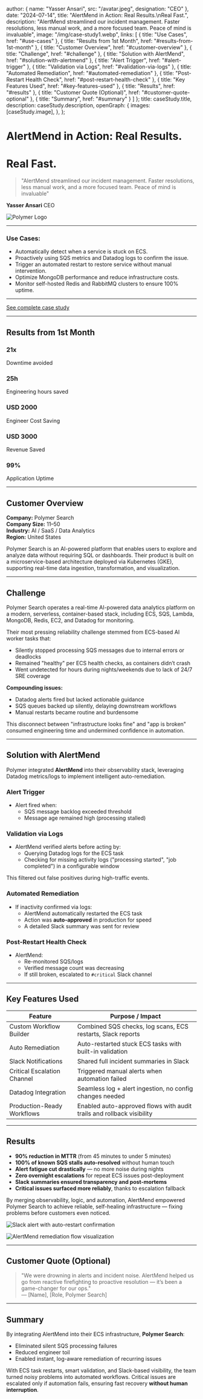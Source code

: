 
  author: { name: "Yasser Ansari", src: "/avatar.jpeg", designation: "CEO" },
  date: "2024-07-14",
  title: "AlertMend in Action: Real Results.\nReal Fast.",
  description: "AlertMend streamlined our incident management. Faster resolutions, less manual work, and a more focused team. Peace of mind is invaluable",
  image:
    "/img/case-study1.webp",
  links: [
  { title: "Use Cases", href: "#use-cases" },
  { title: "Results from 1st Month", href: "#results-from-1st-month" },
  { title: "Customer Overview", href: "#customer-overview" },
  { title: "Challenge", href: "#challenge" },
  { title: "Solution with AlertMend", href: "#solution-with-alertmend" },
  { title: "Alert Trigger", href: "#alert-trigger" },
  { title: "Validation via Logs", href: "#validation-via-logs" },
  { title: "Automated Remediation", href: "#automated-remediation" },
  { title: "Post-Restart Health Check", href: "#post-restart-health-check" },
  { title: "Key Features Used", href: "#key-features-used" },
  { title: "Results", href: "#results" },
  { title: "Customer Quote (Optional)", href: "#customer-quote-optional" },
  { title: "Summary", href: "#summary" }
]
};
  title: caseStudy.title,
  description: caseStudy.description,
  openGraph: {
    images: [caseStudy.image],
  },
};


# AlertMend in Action: Real Results.
# Real Fast.

> "AlertMend streamlined our incident management. Faster resolutions, less manual work, and a more focused team. Peace of mind is invaluable"

**Yasser Ansari**
CEO

![Polymer Logo](/img/polymer-logo.png)

---

### <span id="use-cases" />Use Cases:

* Automatically detect when a service is stuck on ECS.
* Proactively using SQS metrics and Datadog logs to confirm the issue.
* Trigger an automated restart to restore service without manual intervention.
* Optimize MongoDB performance and reduce infrastructure costs.
* Monitor self-hosted Redis and RabbitMQ clusters to ensure 100% uptime.

---

[See complete case study](https://docs.google.com/document/d/192rfaffZgEg2XNSAyL66wuWJ7_0NyXvfbpQKM-0a3tU/edit?usp=sharing)

---

## Results from 1st Month

### 21x
Downtime avoided

### 25h
Engineering hours saved

### USD 2000
Engineer Cost Saving

### USD 3000
Revenue Saved

### 99%
Application Uptime

---

## <span id="customer-overview" /> Customer Overview

**Company:** Polymer Search  
**Company Size:** 11–50  
**Industry:** AI / SaaS / Data Analytics  
**Region:** United States

Polymer Search is an AI-powered platform that enables users to explore and analyze data without requiring SQL or dashboards. Their product is built on a microservice-based architecture deployed via Kubernetes (GKE), supporting real-time data ingestion, transformation, and visualization.

---

## <span id="challenge" /> Challenge

Polymer Search operates a real-time AI-powered data analytics platform on a modern, serverless, container-based stack, including ECS, SQS, Lambda, MongoDB, Redis, EC2, and Datadog for monitoring.

Their most pressing reliability challenge stemmed from ECS-based AI worker tasks that:
- Silently stopped processing SQS messages due to internal errors or deadlocks
- Remained "healthy" per ECS health checks, as containers didn’t crash
- Went undetected for hours during nights/weekends due to lack of 24/7 SRE coverage

**Compounding issues:**
- Datadog alerts fired but lacked actionable guidance
- SQS queues backed up silently, delaying downstream workflows
- Manual restarts became routine and burdensome

This disconnect between "infrastructure looks fine" and "app is broken" consumed engineering time and undermined confidence in automation.

---

## <span id="solution-with-alertmend" /> Solution with AlertMend

Polymer integrated **AlertMend** into their observability stack, leveraging Datadog metrics/logs to implement intelligent auto-remediation.

### <span id="alert-trigger" /> Alert Trigger
- Alert fired when:
  - SQS message backlog exceeded threshold
  - Message age remained high (processing stalled)

### <span id="validation-via-logs" /> Validation via Logs
- AlertMend verified alerts before acting by:
  - Querying Datadog logs for the ECS task
  - Checking for missing activity logs ("processing started", "job completed") in a configurable window

This filtered out false positives during high-traffic events.

### <span id="automated-remediation" /> Automated Remediation
- If inactivity confirmed via logs:
  - AlertMend automatically restarted the ECS task
  - Action was **auto-approved** in production for speed
  - A detailed Slack summary was sent for review

### <span id="post-restart-health-check" /> Post-Restart Health Check
- AlertMend:
  - Re-monitored SQS/logs
  - Verified message count was decreasing
  - If still broken, escalated to `#critical` Slack channel

---

## <span id="key-features-used" /> Key Features Used

| Feature                     | Purpose / Impact                                                                 |
|----------------------------|----------------------------------------------------------------------------------|
| Custom Workflow Builder    | Combined SQS checks, log scans, ECS restarts, Slack reports                      |
| Auto Remediation           | Auto-restarted stuck ECS tasks with built-in validation                          |
| Slack Notifications        | Shared full incident summaries in Slack                                          |
| Critical Escalation Channel| Triggered manual alerts when automation failed                                   |
| Datadog Integration        | Seamless log + alert ingestion, no config changes needed                         |
| Production-Ready Workflows | Enabled auto-approved flows with audit trails and rollback visibility            |

---

## <span id="results" /> Results

- **90% reduction in MTTR** (from 45 minutes to under 5 minutes)
- **100% of known SQS stalls auto-resolved** without human touch
- **Alert fatigue cut drastically** — no more noise during nights
- **Zero overnight escalations** for repeat ECS issues post-deployment
- **Slack summaries ensured transparency and post-mortems**
- **Critical issues surfaced more reliably**, thanks to escalation fallback

By merging observability, logic, and automation, AlertMend empowered Polymer Search to achieve reliable, self-healing infrastructure — fixing problems before customers even noticed.

![Slack alert with auto-restart confirmation](/img/slack-auto-restart-alert.png)

![AlertMend remediation flow visualization](/img/alertmend-flow-ui.png)

---

## <span id="customer-quote-optional" /> Customer Quote (Optional)

> "We were drowning in alerts and incident noise. AlertMend helped us go from reactive firefighting to proactive resolution — it’s been a game-changer for our ops."  
> — [Name], [Role, Polymer Search]

---

## <span id="summary" /> Summary

By integrating AlertMend into their ECS infrastructure, **Polymer Search**:
- Eliminated silent SQS processing failures
- Reduced engineer toil
- Enabled instant, log-aware remediation of recurring issues

With ECS task restarts, smart validation, and Slack-based visibility, the team turned noisy problems into automated workflows. Critical issues are escalated only if automation fails, ensuring fast recovery **without human interruption**.
